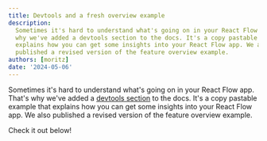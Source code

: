 ```yaml
---
title: Devtools and a fresh overview example
description:
  Sometimes it's hard to understand what's going on in your React Flow app. That's
  why we've added a devtools section to the docs. It's a copy pastable example that
  explains how you can get some insights into your React Flow app. We also
  published a revised version of the feature overview example.
authors: [moritz]
date: '2024-05-06'
---
```



Sometimes it's hard to understand what's going on in your React Flow app. That's
why we've added a [devtools section](/learn/advanced-use/devtools-and-debugging)
to the docs. It's a copy pastable example that explains how you can get some
insights into your React Flow app. We also published a revised version of the
feature overview example.

Check it out below!

<RemoteCodeViewer
  route="examples/misc/overview"
  framework="react"
  showEditor={false}
/>
